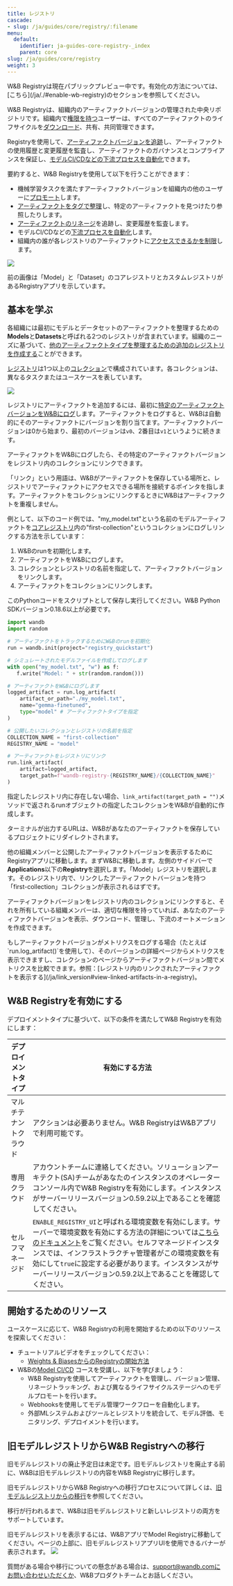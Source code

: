 ```yaml
---
title: レジストリ
cascade:
- slug: /ja/guides/core/registry/:filename
menu:
  default:
    identifier: ja-guides-core-registry-_index
    parent: core
slug: /ja/guides/core/registry
weight: 3
---
```


<Card title="Try in Colab" href="https://colab.research.google.com/github/wandb/examples/blob/master/colabs/wandb_registry/zoo_wandb.ipynb" icon="python"/>

<Note>
W&B Registryは現在パブリックプレビュー中です。有効化の方法については、[こちら](/ja/./#enable-wb-registry)のセクションを参照してください。
</Note>

W&B Registryは、組織内のアーティファクトバージョンの管理された中央リポジトリです。組織内で[権限を持つ](/ja/./configure_registry)ユーザーは、すべてのアーティファクトのライフサイクルを[ダウンロード](/ja/./download_use_artifact)、共有、共同管理できます。  
 
Registryを使用して、[アーティファクトバージョンを追跡](/ja/./link_version)し、アーティファクトの使用履歴と変更履歴を監査し、アーティファクトのガバナンスとコンプライアンスを保証し、[モデルCI/CDなどの下流プロセスを自動化](/ja/guides/core/automations/)できます。

要約すると、W&B Registryを使用して以下を行うことができます：

- 機械学習タスクを満たすアーティファクトバージョンを組織内の他のユーザーに[プロモート](/ja/./link_version)します。
- [アーティファクトをタグで整理](/ja/./organize-with-tags)し、特定のアーティファクトを見つけたり参照したりします。
- [アーティファクトのリネージ](/ja/guides/core/registry/lineage)を追跡し、変更履歴を監査します。
- モデルCI/CDなどの[下流プロセスを自動化](/ja/guides/core/automations/)します。
- 組織内の誰が各レジストリのアーティファクトに[アクセスできるかを制限](/ja/./configure_registry)します。

<Frame>
    <img src="/images/registry/registry_landing_page.png"  />
</Frame>

前の画像は「Model」と「Dataset」のコアレジストリとカスタムレジストリがあるRegistryアプリを示しています。

## 基本を学ぶ

各組織には最初にモデルとデータセットのアーティファクトを整理するための**Models**と**Datasets**と呼ばれる2つのレジストリが含まれています。組織のニーズに基づいて、[他のアーティファクトタイプを整理するための追加のレジストリを作成する](/ja/./registry_types)ことができます。

[レジストリ](/ja/./configure_registry)は1つ以上の[コレクション](/ja/./create_collection)で構成されています。各コレクションは、異なるタスクまたはユースケースを表しています。

<Frame>
    <img src="/images/registry/homepage_registry.png"  />
</Frame>

レジストリにアーティファクトを追加するには、最初に[特定のアーティファクトバージョンをW&Bにログ](/ja/guides/core/artifacts/create-a-new-artifact-version)します。アーティファクトをログすると、W&Bは自動的にそのアーティファクトにバージョンを割り当てます。アーティファクトバージョンは0から始まり、最初のバージョンは`v0`、2番目は`v1`というように続きます。

アーティファクトをW&Bにログしたら、その特定のアーティファクトバージョンをレジストリ内のコレクションにリンクできます。

<Note>
「リンク」という用語は、W&Bがアーティファクトを保存している場所と、レジストリでアーティファクトにアクセスできる場所を接続するポインタを指します。アーティファクトをコレクションにリンクするときにW&Bはアーティファクトを重複しません。
</Note>

例として、以下のコード例では、"my_model.txt"という名前のモデルアーティファクトを[コアレジストリ](/ja/./registry_types)内の"first-collection"というコレクションにログしリンクする方法を示しています：

1. W&Bのrunを初期化します。
2. アーティファクトをW&Bにログします。
3. コレクションとレジストリの名前を指定して、アーティファクトバージョンをリンクします。
4. アーティファクトをコレクションにリンクします。

このPythonコードをスクリプトとして保存し実行してください。W&B Python SDKバージョン0.18.6以上が必要です。

```python title="hello_collection.py"
import wandb
import random

# アーティファクトをトラックするためにW&Bのrunを初期化
run = wandb.init(project="registry_quickstart") 

# シミュレートされたモデルファイルを作成してログします
with open("my_model.txt", "w") as f:
   f.write("Model: " + str(random.random()))

# アーティファクトをW&Bにログします
logged_artifact = run.log_artifact(
    artifact_or_path="./my_model.txt", 
    name="gemma-finetuned", 
    type="model" # アーティファクトタイプを指定
)

# 公開したいコレクションとレジストリの名前を指定
COLLECTION_NAME = "first-collection"
REGISTRY_NAME = "model"

# アーティファクトをレジストリにリンク
run.link_artifact(
    artifact=logged_artifact, 
    target_path=f"wandb-registry-{REGISTRY_NAME}/{COLLECTION_NAME}"
)
```

指定したレジストリ内に存在しない場合、`link_artifact(target_path = "")`メソッドで返されるrunオブジェクトの指定したコレクションをW&Bが自動的に作成します。

<Note>
ターミナルが出力するURLは、W&Bがあなたのアーティファクトを保存しているプロジェクトにリダイレクトされます。
</Note>

他の組織メンバーと公開したアーティファクトバージョンを表示するためにRegistryアプリに移動します。まずW&Bに移動します。左側のサイドバーで**Applications**以下の**Registry**を選択します。「Model」レジストリを選択します。そのレジストリ内で、リンクしたアーティファクトバージョンを持つ「first-collection」コレクションが表示されるはずです。

アーティファクトバージョンをレジストリ内のコレクションにリンクすると、それを所有している組織メンバーは、適切な権限を持っていれば、あなたのアーティファクトバージョンを表示、ダウンロード、管理し、下流のオートメーションを作成できます。

<Note>
もしアーティファクトバージョンがメトリクスをログする場合（たとえば`run.log_artifact()`を使用して）、そのバージョンの詳細ページからメトリクスを表示できますし、コレクションのページからアーティファクトバージョン間でメトリクスを比較できます。参照：[レジストリ内のリンクされたアーティファクトを表示する](/ja/link_version#view-linked-artifacts-in-a-registry)。
</Note>

## W&B Registryを有効にする

デプロイメントタイプに基づいて、以下の条件を満たしてW&B Registryを有効にします：

| デプロイメントタイプ | 有効にする方法 |
| ----- | ----- |
| マルチテナントクラウド | アクションは必要ありません。W&B RegistryはW&Bアプリで利用可能です。 |
| 専用クラウド | アカウントチームに連絡してください。ソリューションアーキテクト(SA)チームがあなたのインスタンスのオペレーターコンソール内でW&B Registryを有効にします。インスタンスがサーバーリリースバージョン0.59.2以上であることを確認してください。|
| セルフマネージド   | `ENABLE_REGISTRY_UI`と呼ばれる環境変数を有効にします。サーバーで環境変数を有効にする方法の詳細については[こちらのドキュメント](/ja/guides/hosting/env-vars/)をご覧ください。セルフマネージドインスタンスでは、インフラストラクチャ管理者がこの環境変数を有効にして`true`に設定する必要があります。インスタンスがサーバーリリースバージョン0.59.2以上であることを確認してください。|

## 開始するためのリソース

ユースケースに応じて、W&B Registryの利用を開始するための以下のリソースを探索してください：

* チュートリアルビデオをチェックしてください：
    * [Weights & BiasesからのRegistryの開始方法](https://www.youtube.com/watch?v=p4XkVOsjIeM)
* W&Bの[Model CI/CD](https://www.wandb.courses/courses/enterprise-model-management) コースを受講し、以下を学びましょう：
    * W&B Registryを使用してアーティファクトを管理し、バージョン管理、リネージトラッキング、および異なるライフサイクルステージへのモデルプロモートを行います。
    * Webhooksを使用してモデル管理ワークフローを自動化します。
    * 外部MLシステムおよびツールとレジストリを統合して、モデル評価、モニタリング、デプロイメントを行います。

## 旧モデルレジストリからW&B Registryへの移行

旧モデルレジストリの廃止予定日は未定です。旧モデルレジストリを廃止する前に、W&Bは旧モデルレジストリの内容をW&B Registryに移行します。

旧モデルレジストリからW&B Registryへの移行プロセスについて詳しくは、[旧モデルレジストリからの移行](/ja/./model_registry_eol)を参照してください。

移行が行われるまで、W&Bは旧モデルレジストリと新しいレジストリの両方をサポートしています。

<Note>
旧モデルレジストリを表示するには、W&BアプリでModel Registryに移動してください。ページの上部に、旧モデルレジストリアプリUIを使用できるバナーが表示されます。

<Frame>
    <img src="/images/registry/nav_to_old_model_reg.gif"  />
</Frame>
</Note>

質問がある場合や移行についての懸念がある場合は、support@wandb.comにお問い合わせいただくか、W&Bプロダクトチームとお話しください。